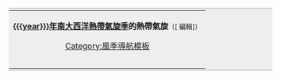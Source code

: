 <div style="clear: both"></div>
<div style="margin:1em -1em"><div style="background-color: #EEEEEE; padding-bottom: 0.25em; padding-top: 0.25em; padding-left: 0.1em; padding-right: 1em; border-bottom: 1px solid #AAAAAA; border-top: 1px solid #AAAAAA"><table cellpadding="5" style="background-color: #EEEEEE; text-align: center; margin: auto;"><tr><td><div class="center"><b>[[{{{year}}}年南大西洋熱帶氣旋季]]的熱帶氣旋</b><span class="noprint plainlinksneverexpand"><small>（[{{fullurl:Template:{{{year}}} South Atlantic Hurricane season buttons|action=edit}} <span style="#002bb8" title="Edit">編輯</span>]）</small></div><table cellpadding="0" cellspacing="0" style="background-color: #EEEEEE; text-align: center; font-size: 90%;"><tr><noinclude>
[[Category:風季導航模板]]
</noinclude>